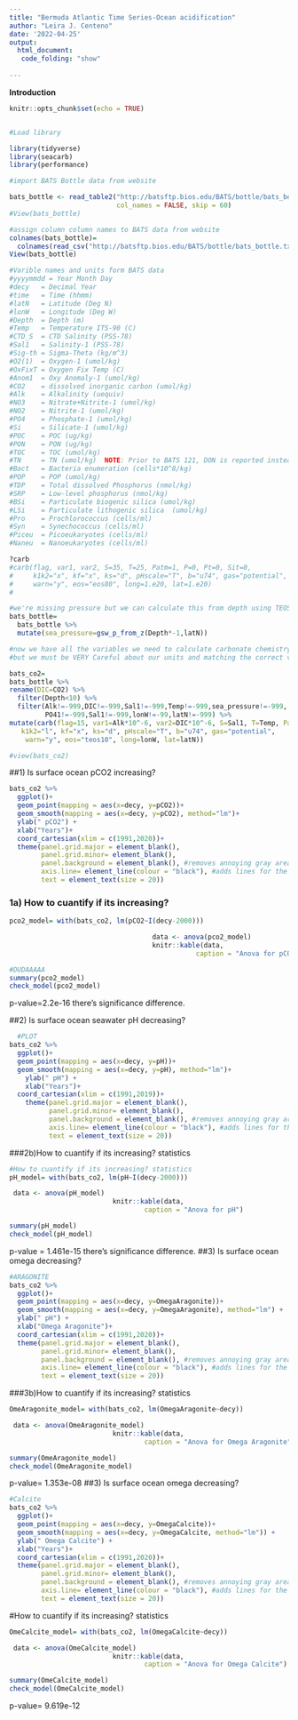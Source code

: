 ```yaml
---
title: "Bermuda Atlantic Time Series-Ocean acidification"
author: "Leira J. Centeno"
date: '2022-04-25'
output: 
  html_document:
   code_folding: "show" 
  
---
```

**Introduction**

```r
knitr::opts_chunk$set(echo = TRUE)


#Load library

library(tidyverse)
library(seacarb)
library(performance)

#import BATS Bottle data from website

bats_bottle <- read_table2("http://batsftp.bios.edu/BATS/bottle/bats_bottle.txt", 
                           col_names = FALSE, skip = 60)
#View(bats_bottle)

#assign column column names to BATS data from website
colnames(bats_bottle)=
  colnames(read_csv("http://batsftp.bios.edu/BATS/bottle/bats_bottle.txt", skip = 59))
View(bats_bottle)

#Varible names and units form BATS data
#yyyymmdd = Year Month Day   
#decy   = Decimal Year     
#time   = Time (hhmm)      
#latN   = Latitude (Deg N) 
#lonW   = Longitude (Deg W)
#Depth  = Depth (m)                  
#Temp   = Temperature ITS-90 (C)    
#CTD_S  = CTD Salinity (PSS-78)      
#Sal1   = Salinity-1 (PSS-78)        
#Sig-th = Sigma-Theta (kg/m^3)       
#O2(1)  = Oxygen-1 (umol/kg)          
#OxFixT = Oxygen Fix Temp (C)        
#Anom1  = Oxy Anomaly-1 (umol/kg)    
#CO2    = dissolved inorganic carbon (umol/kg)              
#Alk    = Alkalinity (uequiv)        
#NO3    = Nitrate+Nitrite-1 (umol/kg)
#NO2    = Nitrite-1 (umol/kg)        
#PO4    = Phosphate-1 (umol/kg)      
#Si     = Silicate-1 (umol/kg)       
#POC    = POC (ug/kg)                
#PON    = PON (ug/kg)                
#TOC    = TOC (umol/kg)                
#TN     = TN (umol/kg)  NOTE: Prior to BATS 121, DON is reported instead of TON
#Bact   = Bacteria enumeration (cells*10^8/kg)
#POP    = POP (umol/kg)
#TDP    = Total dissolved Phosphorus (nmol/kg)
#SRP    = Low-level phosphorus (nmol/kg)
#BSi    = Particulate biogenic silica (umol/kg)
#LSi    = Particulate lithogenic silica  (umol/kg)
#Pro    = Prochlorococcus (cells/ml)
#Syn    = Synechococcus (cells/ml)
#Piceu  = Picoeukaryotes (cells/ml)
#Naneu  = Nanoeukaryotes (cells/ml)   

?carb
#carb(flag, var1, var2, S=35, T=25, Patm=1, P=0, Pt=0, Sit=0,
#     k1k2="x", kf="x", ks="d", pHscale="T", b="u74", gas="potential", 
#     warn="y", eos="eos80", long=1.e20, lat=1.e20)
#

#we're missing pressure but we can calculate this from depth using TEOS-10 toolbox
bats_bottle= 
  bats_bottle %>% 
  mutate(sea_pressure=gsw_p_from_z(Depth*-1,latN))

#now we have all the variables we need to calculate carbonate chemistry!
#but we must be VERY Careful about our units and matching the correct variables

bats_co2=
bats_bottle %>% 
rename(DIC=CO2) %>% 
  filter(Depth<10) %>% 
  filter(Alk!=-999,DIC!=-999,Sal1!=-999,Temp!=-999,sea_pressure!=-999,
         PO41!=-999,Sal1!=-999,lonW!=-99,latN!=-999) %>%
mutate(carb(flag=15, var1=Alk*10^-6, var2=DIC*10^-6, S=Sal1, T=Temp, Patm=1, P=sea_pressure/10, Pt=PO41*10^-6, Sit=Si1*10^-6,
   k1k2="l", kf="x", ks="d", pHscale="T", b="u74", gas="potential", 
    warn="y", eos="teos10", long=lonW, lat=latN))

#view(bats_co2)
```
##1) Is surface ocean pCO2 increasing?
```r
bats_co2 %>% 
  ggplot()+
  geom_point(mapping = aes(x=decy, y=pCO2))+
  geom_smooth(mapping = aes(x=decy, y=pCO2), method="lm")+
  ylab(" pCO2") +
  xlab("Years")+
  coord_cartesian(xlim = c(1991,2020))+
  theme(panel.grid.major = element_blank(), 
        panel.grid.minor= element_blank(),
        panel.background = element_blank(), #removes annoying gray area
        axis.line= element_line(colour = "black"), #adds lines for the axes
        text = element_text(size = 20))
```

### 1a) How to cuantify if its increasing?  
```r
pco2_model= with(bats_co2, lm(pCO2~I(decy-2000)))
```

```r
                                    data <- anova(pco2_model)
                                    knitr::kable(data,
                                               caption = "Anova for pCO2")
```
```r
#DUDAAAAA
summary(pco2_model)
check_model(pco2_model)
```

p-value=2.2e-16 there's significance difference. 

##2) Is surface ocean seawater pH decreasing? 
```r
  #PLOT
bats_co2 %>% 
  ggplot()+
  geom_point(mapping = aes(x=decy, y=pH))+
  geom_smooth(mapping = aes(x=decy, y=pH), method="lm")+
    ylab(" pH") +
    xlab("Years")+
  coord_cartesian(xlim = c(1991,2019))+
    theme(panel.grid.major = element_blank(), 
          panel.grid.minor= element_blank(),
          panel.background = element_blank(), #removes annoying gray area
          axis.line= element_line(colour = "black"), #adds lines for the axes
          text = element_text(size = 20))

```

###2b)How to cuantify if its increasing? statistics 
```r
#How to cuantify if its increasing? statistics 
pH_model= with(bats_co2, lm(pH~I(decy-2000)))
```
```r
 data <- anova(pH_model)
                          knitr::kable(data,
                                  caption = "Anova for pH")
```
```r
summary(pH_model)
check_model(pH_model)
```

p-value = 1.461e-15 there's significance difference.
##3) Is surface ocean omega decreasing?
```r
#ARAGONITE
bats_co2 %>% 
  ggplot()+
  geom_point(mapping = aes(x=decy, y=OmegaAragonite))+
  geom_smooth(mapping = aes(x=decy, y=OmegaAragonite), method="lm") +
  ylab(" pH") +
  xlab("Omega Aragonite")+
  coord_cartesian(xlim = c(1991,2020))+
  theme(panel.grid.major = element_blank(), 
        panel.grid.minor= element_blank(),
        panel.background = element_blank(), #removes annoying gray area
        axis.line= element_line(colour = "black"), #adds lines for the axes
        text = element_text(size = 20))
```
###3b)How to cuantify if its increasing? statistics 
```r
OmeAragonite_model= with(bats_co2, lm(OmegaAragonite~decy))
```

```r
 data <- anova(OmeAragonite_model)
                          knitr::kable(data,
                                  caption = "Anova for Omega Aragonite")
```

```r
summary(OmeAragonite_model)
check_model(OmeAragonite_model)
```
p-value= 1.353e-08
##3) Is surface ocean omega decreasing?
```r
#Calcite
bats_co2 %>% 
  ggplot()+
  geom_point(mapping = aes(x=decy, y=OmegaCalcite))+
  geom_smooth(mapping = aes(x=decy, y=OmegaCalcite, method="lm")) +
  ylab(" Omega Calcite") +
  xlab("Years")+
  coord_cartesian(xlim = c(1991,2020))+
  theme(panel.grid.major = element_blank(), 
        panel.grid.minor= element_blank(),
        panel.background = element_blank(), #removes annoying gray area
        axis.line= element_line(colour = "black"), #adds lines for the axes
        text = element_text(size = 20))
```

#How to cuantify if its increasing? statistics 
```r
OmeCalcite_model= with(bats_co2, lm(OmegaCalcite~decy))
```

```r
 data <- anova(OmeCalcite_model)
                          knitr::kable(data,
                                  caption = "Anova for Omega Calcite")
```

```r
summary(OmeCalcite_model)
check_model(OmeCalcite_model)
```

p-value= 9.619e-12